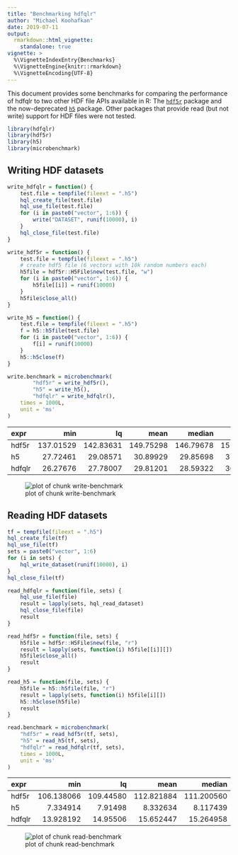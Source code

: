---
title: "Benchmarking hdfqlr"
author: "Michael Koohafkan"
date: 2019-07-11
output: 
  rmarkdown::html_vignette:
    standalone: true
vignette: >
  %\VignetteIndexEntry{Benchmarks}
  %\VignetteEngine{knitr::rmarkdown}
  %\VignetteEncoding{UTF-8}
---

This document provides some benchmarks for comparing the performance
of hdfqlr to two other HDF file APIs available in R: The 
[`hdf5r`](https://cran.r-project.org/package=hdf5r) package 
and the now-deprecated
[`h5`](https://cran.r-project.org/package=h5) package. 
Other packages that provide read (but not write) support for HDF files
were not tested.




```r
library(hdfqlr)
library(hdf5r)
library(h5)
library(microbenchmark)
```


## Writing HDF datasets


```r
write_hdfqlr = function() {
	test.file = tempfile(fileext = ".h5")
	hql_create_file(test.file)
	hql_use_file(test.file)
	for (i in paste0("vector", 1:6)) {
		write("DATASET", runif(10000), i)
	}
	hql_close_file(test.file)
}

write_hdf5r = function() {
	test.file = tempfile(fileext = ".h5")
	# create hdf5 file (6 vectors with 10k random numbers each)
	h5file = hdf5r::H5File$new(test.file, "w")
	for (i in paste0("vector", 1:6)) {
		h5file[[i]] = runif(10000)
	}
	h5file$close_all()
}

write_h5 = function() {
	test.file = tempfile(fileext = ".h5")
	f = h5::h5file(test.file)
	for (i in paste0("vector", 1:6)) {
		f[i] = runif(10000)
	}
	h5::h5close(f)
}

write.benchmark = microbenchmark(
		"hdf5r" = write_hdf5r(),
		"h5" = write_h5(),
		"hdfqlr" = write_hdfqlr(),
	times = 1000L,
	unit = 'ms'
)
```


|expr   |       min|        lq|      mean|    median|        uq|      max| neval|
|:------|---------:|---------:|---------:|---------:|---------:|--------:|-----:|
|hdf5r  | 137.01529| 142.83631| 149.75298| 146.79678| 151.55699| 460.1412|  1000|
|h5     |  27.72461|  29.08571|  30.89929|  29.85698|  31.29489| 156.5213|  1000|
|hdfqlr |  26.27676|  27.78007|  29.81201|  28.59322|  30.40774| 139.9679|  1000|

![plot of chunk write-benchmark](./write-benchmark-1.png)



## Reading HDF datasets


```r
tf = tempfile(fileext = ".h5")
hql_create_file(tf)
hql_use_file(tf)
sets = paste0("vector", 1:6)
for (i in sets) {
	hql_write_dataset(runif(10000), i)
}
hql_close_file(tf)

read_hdfqlr = function(file, sets) {
	hql_use_file(file)
	result = lapply(sets, hql_read_dataset)
	hql_close_file(file)
	result
}

read_hdf5r = function(file, sets) {
	h5file = hdf5r::H5File$new(file, "r")
	result = lapply(sets, function(i) h5file[[i]][])
	h5file$close_all()
	result
}

read_h5 = function(file, sets) {
	h5file = h5::h5file(file, "r")
	result = lapply(sets, function(i) h5file[i][])
	h5::h5close(h5file)
	result
}

read.benchmark = microbenchmark(
	"hdf5r" = read_hdf5r(tf, sets),
	"h5" = read_h5(tf, sets),
	"hdfqlr" = read_hdfqlr(tf, sets),
	times = 1000L,
	unit = 'ms'
)
```


|expr   |        min|        lq|       mean|     median|         uq|       max| neval|
|:------|----------:|---------:|----------:|----------:|----------:|---------:|-----:|
|hdf5r  | 106.138066| 109.44580| 112.821884| 111.200560| 114.180845| 197.76754|  1000|
|h5     |   7.334914|   7.91498|   8.332634|   8.117439|   8.350525|  29.06353|  1000|
|hdfqlr |  13.928192|  14.95506|  15.652447|  15.264958|  15.749835|  55.47240|  1000|

![plot of chunk read-benchmark](./read-benchmark-1.png)
